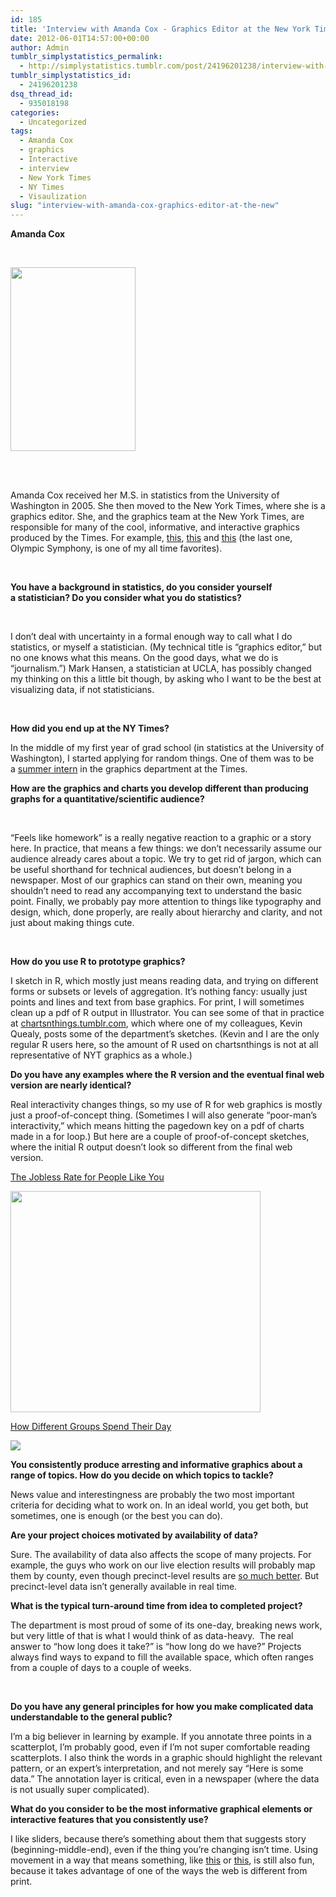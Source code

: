 ```yaml
---
id: 185
title: 'Interview with Amanda Cox - Graphics Editor at the New York Times'
date: 2012-06-01T14:57:00+00:00
author: Admin
tumblr_simplystatistics_permalink:
  - http://simplystatistics.tumblr.com/post/24196201238/interview-with-amanda-cox-graphics-editor-at-the-new
tumblr_simplystatistics_id:
  - 24196201238
dsq_thread_id:
  - 935018198
categories:
  - Uncategorized
tags:
  - Amanda Cox
  - graphics
  - Interactive
  - interview
  - New York Times
  - NY Times
  - Visaulization
slug: "interview-with-amanda-cox-graphics-editor-at-the-new"
---
```

<div class="im">
  <strong>Amanda Cox </strong>
</div>

<div class="im">
  <strong><br /></strong>
</div>

<div class="im">
  <strong><img height="294" src="http://biostat.jhsph.edu/~jleek/cox.jpg" width="200" /></strong>
</div>

<div class="im">
  <strong><br /></strong>
</div>

<div class="im">
  <strong><br /></strong>Amanda Cox received her M.S. in statistics from the University of Washington in 2005. She then moved to the New York Times, where she is a graphics editor. She, and the graphics team at the New York Times, are responsible for many of the cool, informative, and interactive graphics produced by the Times. For example, <a href="http://www.nytimes.com/interactive/2009/11/06/business/economy/unemployment-lines.html" target="_blank">this</a>, <a href="http://www.nytimes.com/interactive/2009/07/02/business/economy/20090705-cycles-graphic.html" target="_blank">this</a> and <a href="http://www.nytimes.com/interactive/2010/02/26/sports/olympics/20100226-olysymphony.html" target="_blank">this</a> (the last one, Olympic Symphony, is one of my all time favorites). 
</div>

<div class="im">
  <strong><br /></strong>
</div>

<div class="im">
  <strong>You have a background in statistics, do you consider yourself a statistician? Do you consider what you do statistics?</strong><br /><span></span>
</div>

<div class="im">
  <span><br /></span>
</div>

<div class="im">
  <span>I don&#8217;t deal with uncertainty in a formal enough way to call what I do statistics, or myself a statistician. (My technical title is &#8220;graphics editor,&#8221; but no one knows what this means. On the good days, what we do is &#8220;journalism.&#8221;) Mark Hansen, a statistician at UCLA, has possibly changed my thinking on this a little bit though, by asking who I want to be the best at visualizing data, if not statisticians.</span>
</div>

<div class="im">
  <span><br /></span>
</div>

<div class="im">
  <strong>How did you end up at the NY Times?</strong>
</div>

<span>In the middle of my first year of grad school (in statistics at the University of Washington), I started applying for random things. One of them was to be a </span><a href="http://www.nytimes-internship.com/" target="_blank">summer intern</a><span> in the graphics department at the Times.</span>

**<span>How are the graphics and charts you develop different than </span><span>producing graphs for a quantitative/scientific audience?</span>**

<div class="im">
  <span><br /></span>
</div>

<div class="im">
  <span>&#8220;Feels like homework&#8221; is a really negative reaction to a graphic or a story here. In practice, that means a few things: we don&#8217;t necessarily assume our audience already cares about a topic. We try to get rid of jargon, which can be useful shorthand for technical audiences, but doesn&#8217;t belong in a newspaper. Most of our graphics can stand on their own, meaning you shouldn&#8217;t need to read any accompanying text to understand the basic point. Finally, we probably pay more attention to things like typography and design, which, done properly, are really about hierarchy and clarity, and not just about making things cute. </span>
</div>

**<span><br /></span>**

**<span>How do you use R to prototype graphics? </span>**

<span>I sketch in R, which mostly just means reading data, and trying on different forms or subsets or levels of aggregation. It&#8217;s nothing fancy: usually just points and lines and text from base graphics. For print, I will sometimes clean up a pdf of R output in Illustrator. You can see some of that in practice at </span><a href="http://chartsnthings.tumblr.com/" target="_blank">chartsnthings.tumblr.com</a><span>, which where one of my colleagues, Kevin Quealy, posts some of the department&#8217;s sketches. (Kevin and I are the only regular R users here, so the amount of R used on chartsnthings is not at all representative of NYT graphics as a whole.)</span>

**<span>Do you have any examples where the R version and the eventual final web version are nearly identical?</span>**

<span>Real interactivity changes things, so my use of R for web graphics is mostly just a proof-of-concept thing. </span><span>(Sometimes I will also generate &#8220;poor-man&#8217;s interactivity,&#8221; which means hitting the pagedown key on a pdf of charts made in a for loop.) But here are a couple of proof-of-concept sketches, where the initial R output doesn&#8217;t look so different from the final web version.</span>

<a href="http://www.nytimes.com/interactive/2009/11/06/business/economy/unemployment-lines.html" target="_blank">The Jobless Rate for People Like You</a>

<img height="354" src="http://biostat.jhsph.edu/~jleek/jobless.png" width="400" />

<a href="http://www.nytimes.com/interactive/2009/07/31/business/20080801-metrics-graphic.html" target="_blank">How Different Groups Spend Their Day</a>

![](http://biostat.jhsph.edu/~jleek/groups.png)

**<span>You consistently produce arresting and informative graphics about </span><span>a range of topics. How do you decide on which topics to tackle?</span>**

<span>News value and interestingness are probably the two most important criteria for deciding what to work on. In an ideal world, you get both, but sometimes, one is enough (or the best you can do).</span>

**<span>Are your project choices motivated by availability of data?</span>**

<span>Sure. The availability of data also affects the scope of many projects. For example, the guys who work on our live election results will probably map them by county, even though precinct-level results are </span><a href="http://www.stanford.edu/~jrodden/jrhome_files/electiondata.htm" target="_blank">so much better</a><span>. But precinct-level data isn&#8217;t generally available in real time.</span>

**<span>What is the typical turn-around time from idea to completed project?</span>**

<span>The department is most proud of some of its one-day, breaking news work, but very little of that is what I would think of as data-heavy.  The real answer to &#8220;how long does it take?&#8221; is &#8220;how long do we have?&#8221; Projects always find ways to expand to fill the available space, which often ranges from a couple of days to a couple of weeks.</span>

<span><br /></span>

**<span>Do you have any general principles for how you make complicated </span><span>data understandable to the general public?</span>**

<div class="im">
</div>

<span>I&#8217;m a big believer in learning by example. If you annotate three points in a scatterplot, I&#8217;m probably good, even if I&#8217;m not super comfortable reading scatterplots. I also think the words in a graphic should highlight the relevant pattern, or an expert&#8217;s interpretation, and not merely say &#8220;Here is some data.&#8221; The annotation layer is critical, even in a newspaper (where the data is not usually super complicated).</span>

**<span>What do you consider to be the most informative graphical elements or interactive features that you consistently use?</span>**

<span>I like sliders, because there&#8217;s something about them that suggests story (beginning-middle-end), even if the thing you&#8217;re changing isn&#8217;t time. Using movement in a way that means something, like </span><a href="http://www.nytimes.com/packages/html/newsgraphics/pages/hp/2008/2008-06-03-1800.html" target="_blank">this</a><span> or </span><a href="http://www.nytimes.com/interactive/2009/07/02/business/economy/20090705-cycles-graphic.html" target="_blank">this</a><span>, is still also fun, because it takes advantage of one of the ways the web is different from print.</span>

